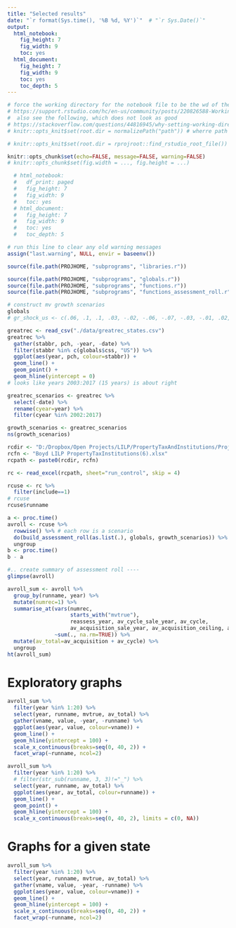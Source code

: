 ```yaml
---
title: "Selected results"
date: "`r format(Sys.time(), '%B %d, %Y')`"  # "`r Sys.Date()`"
output:
  html_notebook:
    fig_height: 7
    fig_width: 9
    toc: yes
  html_document:
    fig_height: 7
    fig_width: 9
    toc: yes
    toc_depth: 5
---
```



```r
# force the working directory for the notebook file to be the wd of the project - see:
# https://support.rstudio.com/hc/en-us/community/posts/220826588-Working-directory-in-R-Notebooks
#  also see the following, which does not look as good
# https://stackoverflow.com/questions/44816945/why-setting-working-directory-in-r-notebook-doesnt-change-working-directory-in
# knitr::opts_knit$set(root.dir = normalizePath("path")) # wherre path is desired wd

# knitr::opts_knit$set(root.dir = rprojroot::find_rstudio_root_file())

knitr::opts_chunk$set(echo=FALSE, message=FALSE, warning=FALSE)
# knitr::opts_chunk$set(fig.width = ..., fig.height = ...)

```


```r
  # html_notebook:
  #   df_print: paged
  #   fig_height: 7
  #   fig_width: 9
  #   toc: yes
  # html_document:
  #   fig_height: 7
  #   fig_width: 9
  #   toc: yes
  #   toc_depth: 5
```


```r
# run this line to clear any old warning messages
assign("last.warning", NULL, envir = baseenv())
```


```r
source(file.path(PROJHOME, "subprograms", "libraries.r"))

source(file.path(PROJHOME, "subprograms", "globals.r"))
source(file.path(PROJHOME, "subprograms", "functions.r"))
source(file.path(PROJHOME, "subprograms", "functions_assessment_roll.r"))

```


```r
# construct mv growth scenarios
globals
# gr_shock_us <- c(.06, .1, .1, .03, -.02, -.06, -.07, -.03, -.01, .02, .05, .05)

greatrec <- read_csv("./data/greatrec_states.csv")
greatrec %>%
  gather(stabbr, pch, -year, -date) %>%
  filter(stabbr %in% c(globals$css, "US")) %>%
  ggplot(aes(year, pch, colour=stabbr)) +
  geom_line() +
  geom_point() +
  geom_hline(yintercept = 0)
# looks like years 2003:2017 (15 years) is about right

greatrec_scenarios <- greatrec %>%
  select(-date) %>%
  rename(cyear=year) %>%
  filter(cyear %in% 2002:2017)

growth_scenarios <- greatrec_scenarios
ns(growth_scenarios)

```


```r
rcdir <- "D:/Dropbox/Open Projects/LILP/PropertyTaxAndInstitutions/ProjectReport/"
rcfn <- "Boyd LILP PropertyTaxInstitutions(6).xlsx"
rcpath <- paste0(rcdir, rcfn)

rc <- read_excel(rcpath, sheet="run_control", skip = 4)

rcuse <- rc %>%
  filter(include==1)
# rcuse
rcuse$runname

a <- proc.time()
avroll <- rcuse %>%
  rowwise() %>% # each row is a scenario
  do(build_assessment_roll(as.list(.), globals, growth_scenarios)) %>%
  ungroup
b <- proc.time()
b - a

#.. create summary of assessment roll ----
glimpse(avroll)

avroll_sum <- avroll %>% 
  group_by(runname, year) %>%
  mutate(numrec=1) %>%
  summarise_at(vars(numrec,
                    starts_with("mvtrue"),
                    reassess_year, av_cycle_sale_year, av_cycle,
                    av_acquisition_sale_year, av_acquisition_ceiling, av_acquisition),
               ~sum(., na.rm=TRUE)) %>%
  mutate(av_total=av_acquisition + av_cycle) %>%
  ungroup
ht(avroll_sum)

```


# Exploratory graphs

```r
avroll_sum %>%
  filter(year %in% 1:20) %>%
  select(year, runname, mvtrue, av_total) %>%
  gather(vname, value, -year, -runname) %>%
  ggplot(aes(year, value, colour=vname)) +
  geom_line() +
  geom_hline(yintercept = 100) +
  scale_x_continuous(breaks=seq(0, 40, 2)) +
  facet_wrap(~runname, ncol=2)

avroll_sum %>%
  filter(year %in% 1:20) %>%
  # filter(str_sub(runname, 3, 3)!="_") %>%
  select(year, runname, av_total) %>%
  ggplot(aes(year, av_total, colour=runname)) +
  geom_line() +
  geom_point() +
  geom_hline(yintercept = 100) +
  scale_x_continuous(breaks=seq(0, 40, 2), limits = c(0, NA))

```


# Graphs for a given state
```r
avroll_sum %>%
  filter(year %in% 1:20) %>%
  select(year, runname, mvtrue, av_total) %>%
  gather(vname, value, -year, -runname) %>%
  ggplot(aes(year, value, colour=vname)) +
  geom_line() +
  geom_hline(yintercept = 100) +
  scale_x_continuous(breaks=seq(0, 40, 2)) +
  facet_wrap(~runname, ncol=2)

```
